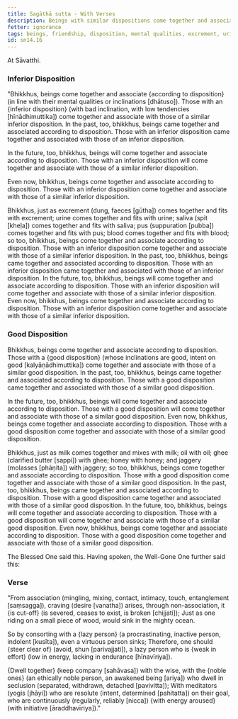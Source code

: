 ```yaml
---
title: Sagāthā sutta - With Verses
description: Beings with similar dispositions come together and associate. The inferior come together with the inferior, and the good with the good. The Buddha shares a verse on the importance of association.
fetter: ignorance
tags: beings, friendship, disposition, mental qualities, excrement, urine, saliva, pus, blood, milk, oil, ghee, honey, jaggery, inferior, good, verse, noble ones, yogis, energy, lazy, wise, ocean, association, energy aroused, craving, sn, sn12-21, sn14
id: sn14.16
---
```


At Sāvatthi.

### Inferior Disposition

"Bhikkhus, beings come together and associate \{according to disposition} (in line with their mental qualities or inclinations [dhātuso]). Those with an \{inferior disposition} (with bad inclination, with low tendencies [hīnādhimuttika]) come together and associate with those of a similar inferior disposition. In the past, too, bhikkhus, beings came together and associated according to disposition. Those with an inferior disposition came together and associated with those of an inferior disposition.

In the future, too, bhikkhus, beings will come together and associate according to disposition. Those with an inferior disposition will come together and associate with those of a similar inferior disposition.

Even now, bhikkhus, beings come together and associate according to disposition. Those with an inferior disposition come together and associate with those of a similar inferior disposition.

Bhikkhus, just as excrement (dung, faeces [gūtha]) comes together and fits with excrement; urine comes together and fits with urine; saliva (spit [kheḷa]) comes together and fits with saliva; pus (suppuration [pubba]) comes together and fits with pus; blood comes together and fits with blood; so too, bhikkhus, beings come together and associate according to disposition. Those with an inferior disposition come together and associate with those of a similar inferior disposition. In the past, too, bhikkhus, beings came together and associated according to disposition. Those with an inferior disposition came together and associated with those of an inferior disposition. In the future, too, bhikkhus, beings will come together and associate according to disposition. Those with an inferior disposition will come together and associate with those of a similar inferior disposition. Even now, bhikkhus, beings come together and associate according to disposition. Those with an inferior disposition come together and associate with those of a similar inferior disposition.

### Good Disposition

Bhikkhus, beings come together and associate according to disposition. Those with a \{good disposition} (whose inclinations are good, intent on good [kalyāṇādhimuttika]) come together and associate with those of a similar good disposition. In the past, too, bhikkhus, beings came together and associated according to disposition. Those with a good disposition came together and associated with those of a similar good disposition.

In the future, too, bhikkhus, beings will come together and associate according to disposition. Those with a good disposition will come together and associate with those of a similar good disposition. Even now, bhikkhus, beings come together and associate according to disposition. Those with a good disposition come together and associate with those of a similar good disposition.

Bhikkhus, just as milk comes together and mixes with milk; oil with oil; ghee (clarified butter [sappi]) with ghee; honey with honey; and jaggery (molasses [phāṇita]) with jaggery; so too, bhikkhus, beings come together and associate according to disposition. Those with a good disposition come together and associate with those of a similar good disposition. In the past, too, bhikkhus, beings came together and associated according to disposition. Those with a good disposition came together and associated with those of a similar good disposition. In the future, too, bhikkhus, beings will come together and associate according to disposition. Those with a good disposition will come together and associate with those of a similar good disposition. Even now, bhikkhus, beings come together and associate according to disposition. Those with a good disposition come together and associate with those of a similar good disposition.

The Blessed One said this. Having spoken, the Well-Gone One further said this:

### Verse

"From association (mingling, mixing, contact, intimacy, touch, entanglement [saṃsagga]), craving (desire [vanatha]) arises,
through non-association, it \{is cut-off} (is severed, ceases to exist, is broken [chijjati]);
Just as one riding on a small piece of wood,
would sink in the mighty ocean.

So by consorting with a \{lazy person} (a procrastinating, inactive person, indolent [kusīta]),
even a virtuous person sinks;
Therefore, one should \{steer clear of} (avoid, shun [parivajjati]),
a lazy person who is \{weak in effort} (low in energy, lacking in endurance [hīnavīriya]).

\{Dwell together} (keep company [sahāvasa]) with the wise,
with the \{noble ones} (an ethically noble person, an awakened being [ariya]) who dwell in seclusion (separated, withdrawn, detached [pavivitta]);
With meditators (yogis [jhāyi]) who are resolute (intent, determined [pahitatta]) on their goal,
who are continuously (regularly, reliably [nicca]) \{with energy aroused} (with initiative [āraddhavīriya])."